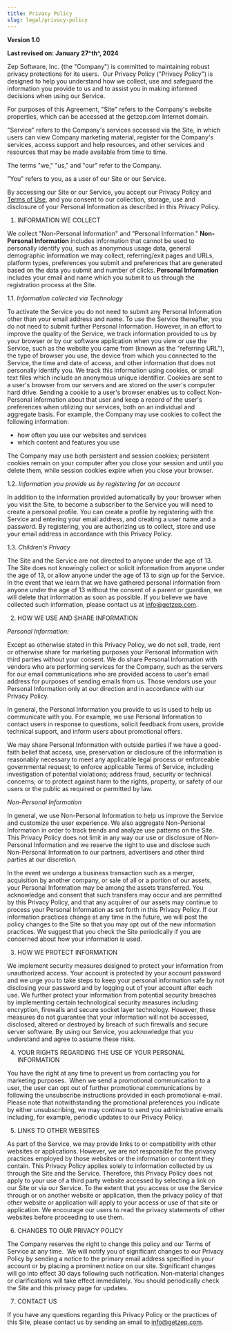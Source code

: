 ```yaml
---
title: Privacy Policy
slug: legal/privacy-policy
---
```



**Version 1.0**

**Last revised on: January 27^th^, 2024**

Zep Software, Inc. (the "Company") is committed to maintaining robust
privacy protections for its users.  Our Privacy Policy ("Privacy
Policy") is designed to help you understand how we collect, use and
safeguard the information you provide to us and to assist you in making
informed decisions when using our Service.

For purposes of this Agreement, "Site" refers to the Company's website
properties, which can be accessed at the getzep.com Internet domain.

"Service" refers to the Company's services accessed via the Site, in
which users can view Company marketing material, register for the
Company's services, access support and help resources, and other
services and resources that may be made available from time to time.

The terms "we," "us," and "our" refer to the Company.

"You" refers to you, as a user of our Site or our Service.

By accessing our Site or our Service, you accept our Privacy Policy and
[Terms of Use](website-terms-of-use.mdx), and you
consent to our collection, storage, use and disclosure of your Personal
Information as described in this Privacy Policy.

1. INFORMATION WE COLLECT

We collect "Non-Personal Information" and "Personal Information."
**Non-Personal Information** includes information that cannot be used to
personally identify you, such as anonymous usage data, general
demographic information we may collect, referring/exit pages and URLs,
platform types, preferences you submit and preferences that are
generated based on the data you submit and number of clicks. **Personal
Information** includes your email and name which you submit to us through the
registration process at the Site.

1.1. _Information collected via Technology_

To activate the Service you do not need to submit any Personal
Information other than your email address and name. To use the Service
thereafter, you do not need to submit further Personal
Information.
However, in an effort to improve the quality of the Service, we track
information provided to us by your browser or by our software
application when you view or use the Service, such as the website you
came from (known as the "referring URL"), the type of browser you use,
the device from which you connected to the Service, the time and date of
access, and other information that does not personally identify you. We
track this information using cookies, or small text files which include
an anonymous unique identifier. Cookies are sent to a user's browser
from our servers and are stored on the user's computer hard drive.
Sending a cookie to a user's browser enables us to collect Non-Personal
information about that user and keep a record of the user's preferences
when utilizing our services, both on an individual and aggregate basis.
For example, the Company may use cookies to collect the following
information:

- how often you use our websites and services
- which content and features you use

The Company may use both persistent and session cookies; persistent
cookies remain on your computer after you close your session and until
you delete them, while session cookies expire when you close your
browser.

1.2. _Information you provide us by registering for an account_

In addition to the information provided automatically by your browser
when you visit the Site, to become a subscriber to the Service you will
need to create a personal profile. You can create a profile by
registering with the Service and entering your email address, and
creating a user name and a password. By registering, you are authorizing
us to collect, store and use your email address in accordance with this
Privacy Policy.

1.3. _Children's Privacy_

The Site and the Service are not directed to anyone under the age of 13.
The Site does not knowingly collect or solicit information from anyone
under the age of 13, or allow anyone under the age of 13 to sign up for
the Service. In the event that we learn that we have gathered personal
information from anyone under the age of 13 without the consent of a
parent or guardian, we will delete that information as soon as possible.
If you believe we have collected such information, please contact us at
info@getzep.com.

2. HOW WE USE AND SHARE INFORMATION

_Personal Information:_

Except as otherwise stated in this Privacy Policy, we do not sell,
trade, rent or otherwise share for marketing purposes your Personal
Information with third parties without your consent. We do share
Personal Information with vendors who are performing services for the
Company, such as the servers for our email communications who are
provided access to user's email address for purposes of sending emails
from us. Those vendors use your Personal Information only at our
direction and in accordance with our Privacy Policy.

In general, the Personal Information you provide to us is used to help
us communicate with you. For example, we use Personal Information to
contact users in response to questions, solicit feedback from users,
provide technical support, and inform users about promotional offers.

We may share Personal Information with outside parties if we have a
good-faith belief that access, use, preservation or disclosure of the
information is reasonably necessary to meet any applicable legal process
or enforceable governmental request; to enforce applicable Terms of
Service, including investigation of potential violations; address fraud,
security or technical concerns; or to protect against harm to the
rights, property, or safety of our users or the public as required or
permitted by law.

_Non-Personal Information_

In general, we use Non-Personal Information to help us improve the
Service and customize the user experience. We also aggregate
Non-Personal Information in order to track trends and analyze use
patterns on the Site. This Privacy Policy does not limit in any way our
use or disclosure of Non-Personal Information and we reserve the right
to use and disclose such Non-Personal Information to our partners,
advertisers and other third parties at our discretion.

In the event we undergo a business transaction such as a merger,
acquisition by another company, or sale of all or a portion of our
assets, your Personal Information may be among the assets transferred.
You acknowledge and consent that such transfers may occur and are
permitted by this Privacy Policy, and that any acquirer of our assets
may continue to process your Personal Information as set forth in this
Privacy Policy. If our information practices change at any time in the
future, we will post the policy changes to the Site so that you may opt
out of the new information practices. We suggest that you check the Site
periodically if you are concerned about how your information is used.

3. HOW WE PROTECT INFORMATION

We implement security measures designed to protect your information from
unauthorized access. Your account is protected by your account password
and we urge you to take steps to keep your personal information safe by
not disclosing your password and by logging out of your account after
each use. We further protect your information from potential security
breaches by implementing certain technological security measures
including encryption, firewalls and secure socket layer technology.
However, these measures do not guarantee that your information will not
be accessed, disclosed, altered or destroyed by breach of such firewalls
and secure server software. By using our Service, you acknowledge that
you understand and agree to assume these risks.

4. YOUR RIGHTS REGARDING THE USE OF YOUR PERSONAL
   INFORMATION

You have the right at any time to prevent us from contacting you for
marketing purposes.  When we send a promotional communication to a user,
the user can opt out of further promotional communications by following
the unsubscribe instructions provided in each promotional e-mail.  
Please note that notwithstanding the
promotional preferences you indicate by either unsubscribing, we may continue to
send you administrative emails including, for example, periodic updates
to our Privacy Policy.

5. LINKS TO OTHER WEBSITES

As part of the Service, we may provide links to or compatibility with
other websites or applications. However, we are not responsible for the
privacy practices employed by those websites or the information or
content they contain. This Privacy Policy applies solely to information
collected by us through the Site and the Service. Therefore, this
Privacy Policy does not apply to your use of a third party website
accessed by selecting a link on our Site or via our Service. To the
extent that you access or use the Service through or on another website
or application, then the privacy policy of that other website or
application will apply to your access or use of that site or
application. We encourage our users to read the privacy statements of
other websites before proceeding to use them.

6. CHANGES TO OUR PRIVACY POLICY

The Company reserves the right to change this policy and our Terms of
Service at any time.  We will notify you of significant changes to our
Privacy Policy by sending a notice to the primary email address
specified in your account or by placing a prominent notice on our site.
Significant changes will go into effect 30 days following such
notification. Non-material changes or clarifications will take effect
immediately. You should periodically check the Site and this privacy
page for updates.

7. CONTACT US

If you have any questions regarding this Privacy Policy or the practices
of this Site, please contact us by sending an email to info@getzep.com.
